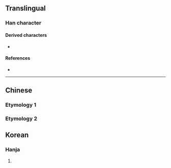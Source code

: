 {{character info}}
==Translingual==

===Han character===
{{Han char|rn=11|rad=入|as=04|sn=6|four=|canj=OA|ids=⿱入日}}

====Derived characters====
* {{l|mul|[[𡴏]]}}

====References====
* {{Han ref|kx=0126.080|hdz=10117.030|uh=34B2|ud=13490}}

----

==Chinese==

===Etymology 1===
{{zh-see|日|v|to [[fuck]]}}

===Etymology 2===
{{zh-see|財|ha}}

==Korean==

===Hanja===
{{ko-hanja|hangeul=[[모]]|rv=mo|mr=mo}}

# {{alternative form of|ko|暮}}